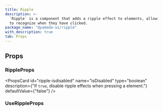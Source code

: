 ```yaml
---
title: Ripple
description: >-
  `Ripple` is a component that adds a ripple effect to elements, allowing users
  to recognize when they have clicked.
package_name: "@yamada-ui/ripple"
with_description: true
tab: Props
---
```


## Props

### RippleProps

<PropsCard
  id="ripple-onclear"
  name="onClear"
  required
  type="(key: Key) => void"
/>

<PropsCard id="ripple-ripples" name="ripples" required type="RippleOptions[]" />

<PropsCard id="ripple-about" name="about" type="string" />

<PropsCard id="ripple-accesskey" name="accessKey" type="string" />

<PropsCard
  id="ripple-aria-activedescendant"
  name="aria-activedescendant"
  type="string"
/>

<PropsCard id="ripple-aria-atomic" name="aria-atomic" type="Booleanish" />

<PropsCard
  id="ripple-aria-autocomplete"
  name="aria-autocomplete"
  type='"list" | "none" | "inline" | "both"'
/>

<PropsCard
  id="ripple-aria-braillelabel"
  name="aria-braillelabel"
  type="string"
/>

<PropsCard
  id="ripple-aria-brailleroledescription"
  name="aria-brailleroledescription"
  type="string"
/>

<PropsCard id="ripple-aria-busy" name="aria-busy" type="Booleanish" />

<PropsCard
  id="ripple-aria-checked"
  name="aria-checked"
  type='boolean | "true" | "false" | "mixed"'
/>

<PropsCard id="ripple-aria-colcount" name="aria-colcount" type="number" />

<PropsCard id="ripple-aria-colindex" name="aria-colindex" type="number" />

<PropsCard
  id="ripple-aria-colindextext"
  name="aria-colindextext"
  type="string"
/>

<PropsCard id="ripple-aria-colspan" name="aria-colspan" type="number" />

<PropsCard id="ripple-aria-controls" name="aria-controls" type="string" />

<PropsCard
  id="ripple-aria-current"
  name="aria-current"
  type='type ONLY_FOR_FORMAT =
  | boolean
  | "time"
  | "true"
  | "false"
  | "step"
  | "page"
  | "location"
  | "date"'
/>

<PropsCard id="ripple-aria-describedby" name="aria-describedby" type="string" />

<PropsCard id="ripple-aria-description" name="aria-description" type="string" />

<PropsCard id="ripple-aria-details" name="aria-details" type="string" />

<PropsCard id="ripple-aria-disabled" name="aria-disabled" type="Booleanish" />

<PropsCard
  id="ripple-aria-dropeffect"
  name="aria-dropeffect"
  type='"link" | "none" | "copy" | "execute" | "move" | "popup"'
/>

<PropsCard
  id="ripple-aria-errormessage"
  name="aria-errormessage"
  type="string"
/>

<PropsCard id="ripple-aria-expanded" name="aria-expanded" type="Booleanish" />

<PropsCard id="ripple-aria-flowto" name="aria-flowto" type="string" />

<PropsCard id="ripple-aria-grabbed" name="aria-grabbed" type="Booleanish" />

<PropsCard
  id="ripple-aria-haspopup"
  name="aria-haspopup"
  type='type ONLY_FOR_FORMAT =
  | boolean
  | "dialog"
  | "menu"
  | "true"
  | "false"
  | "grid"
  | "listbox"
  | "tree"'
/>

<PropsCard id="ripple-aria-hidden" name="aria-hidden" type="Booleanish" />

<PropsCard
  id="ripple-aria-invalid"
  name="aria-invalid"
  type='boolean | "true" | "false" | "grammar" | "spelling"'
/>

<PropsCard
  id="ripple-aria-keyshortcuts"
  name="aria-keyshortcuts"
  type="string"
/>

<PropsCard id="ripple-aria-label" name="aria-label" type="string" />

<PropsCard id="ripple-aria-labelledby" name="aria-labelledby" type="string" />

<PropsCard id="ripple-aria-level" name="aria-level" type="number" />

<PropsCard
  id="ripple-aria-live"
  name="aria-live"
  type='"off" | "assertive" | "polite"'
/>

<PropsCard id="ripple-aria-modal" name="aria-modal" type="Booleanish" />

<PropsCard id="ripple-aria-multiline" name="aria-multiline" type="Booleanish" />

<PropsCard
  id="ripple-aria-multiselectable"
  name="aria-multiselectable"
  type="Booleanish"
/>

<PropsCard
  id="ripple-aria-orientation"
  name="aria-orientation"
  type='"horizontal" | "vertical"'
/>

<PropsCard id="ripple-aria-owns" name="aria-owns" type="string" />

<PropsCard id="ripple-aria-placeholder" name="aria-placeholder" type="string" />

<PropsCard id="ripple-aria-posinset" name="aria-posinset" type="number" />

<PropsCard
  id="ripple-aria-pressed"
  name="aria-pressed"
  type='boolean | "true" | "false" | "mixed"'
/>

<PropsCard id="ripple-aria-readonly" name="aria-readonly" type="Booleanish" />

<PropsCard
  id="ripple-aria-relevant"
  name="aria-relevant"
  type='type ONLY_FOR_FORMAT =
  | "text"
  | "all"
  | "additions"
  | "additions removals"
  | "additions text"
  | "removals"
  | "removals additions"
  | "removals text"
  | "text additions"
  | "text removals"'
/>

<PropsCard id="ripple-aria-required" name="aria-required" type="Booleanish" />

<PropsCard
  id="ripple-aria-roledescription"
  name="aria-roledescription"
  type="string"
/>

<PropsCard id="ripple-aria-rowcount" name="aria-rowcount" type="number" />

<PropsCard id="ripple-aria-rowindex" name="aria-rowindex" type="number" />

<PropsCard
  id="ripple-aria-rowindextext"
  name="aria-rowindextext"
  type="string"
/>

<PropsCard id="ripple-aria-rowspan" name="aria-rowspan" type="number" />

<PropsCard id="ripple-aria-selected" name="aria-selected" type="Booleanish" />

<PropsCard id="ripple-aria-setsize" name="aria-setsize" type="number" />

<PropsCard
  id="ripple-aria-sort"
  name="aria-sort"
  type='"none" | "ascending" | "descending" | "other"'
/>

<PropsCard id="ripple-aria-valuemax" name="aria-valuemax" type="number" />

<PropsCard id="ripple-aria-valuemin" name="aria-valuemin" type="number" />

<PropsCard id="ripple-aria-valuenow" name="aria-valuenow" type="number" />

<PropsCard id="ripple-aria-valuetext" name="aria-valuetext" type="string" />

<PropsCard
  id="ripple-as"
  name="as"
  type='"symbol" | "object" | "a" | "abbr" | "address" | "area" | "article" | "aside" | "audio" | "b" | "base" | "bdi" | "bdo" | "big" | "blockquote" | "body" | "br" | "button" | "canvas" | ... 149 more ... | "view"'
/>

<PropsCard id="ripple-autocapitalize" name="autoCapitalize" type="string" />

<PropsCard id="ripple-autocorrect" name="autoCorrect" type="string" />

<PropsCard id="ripple-autofocus" name="autoFocus" type="boolean" />

<PropsCard id="ripple-autosave" name="autoSave" type="string" />

<PropsCard id="ripple-classname" name="className" type="string" />

<PropsCard id="ripple-color" name="color" type="string" />

<PropsCard id="ripple-content" name="content" type="string" />

<PropsCard
  id="ripple-contenteditable"
  name="contentEditable"
  type='"inherit" | Booleanish | "plaintext-only"'
/>

<PropsCard id="ripple-contextmenu" name="contextMenu" type="string" />

<PropsCard
  id="ripple-dangerouslysetinnerhtml"
  name="dangerouslySetInnerHTML"
  type="{ __html: string | TrustedHTML }"
/>

<PropsCard id="ripple-datatype" name="datatype" type="string" />

<PropsCard id="ripple-defaultchecked" name="defaultChecked" type="boolean" />

<PropsCard
  id="ripple-defaultvalue"
  name="defaultValue"
  type="string | number | readonly string[]"
/>

<PropsCard id="ripple-dir" name="dir" type="string" />

<PropsCard id="ripple-draggable" name="draggable" type="Booleanish" />

<PropsCard id="ripple-hidden" name="hidden" type="boolean" />

<PropsCard id="ripple-id" name="id" type="string" />

<PropsCard id="ripple-inlist" name="inlist" type="any" />

<PropsCard
  id="ripple-inputmode"
  name="inputMode"
  type='type ONLY_FOR_FORMAT =
  | "search"
  | "text"
  | "none"
  | "tel"
  | "url"
  | "email"
  | "numeric"
  | "decimal"'
/>

<PropsCard id="ripple-is" name="is" type="string" />

<PropsCard
  id="ripple-isdisabled"
  name="isDisabled"
  type="boolean"
  description={"If `true`, disable ripple effects when pressing a element."}
  defaultValue={"false"}
/>

<PropsCard id="ripple-itemid" name="itemID" type="string" />

<PropsCard id="ripple-itemprop" name="itemProp" type="string" />

<PropsCard id="ripple-itemref" name="itemRef" type="string" />

<PropsCard id="ripple-itemscope" name="itemScope" type="boolean" />

<PropsCard id="ripple-itemtype" name="itemType" type="string" />

<PropsCard id="ripple-lang" name="lang" type="string" />

<PropsCard id="ripple-nonce" name="nonce" type="string" />

<PropsCard
  id="ripple-onabort"
  name="onAbort"
  type="ReactEventHandler<HTMLSpanElement>"
/>

<PropsCard
  id="ripple-onabortcapture"
  name="onAbortCapture"
  type="ReactEventHandler<HTMLSpanElement>"
/>

<PropsCard
  id="ripple-onanimationend"
  name="onAnimationEnd"
  type="AnimationEventHandler<HTMLSpanElement>"
/>

<PropsCard
  id="ripple-onanimationendcapture"
  name="onAnimationEndCapture"
  type="AnimationEventHandler<HTMLSpanElement>"
/>

<PropsCard
  id="ripple-onanimationiteration"
  name="onAnimationIteration"
  type="AnimationEventHandler<HTMLSpanElement>"
/>

<PropsCard
  id="ripple-onanimationiterationcapture"
  name="onAnimationIterationCapture"
  type="AnimationEventHandler<HTMLSpanElement>"
/>

<PropsCard
  id="ripple-onanimationstartcapture"
  name="onAnimationStartCapture"
  type="AnimationEventHandler<HTMLSpanElement>"
/>

<PropsCard
  id="ripple-onauxclick"
  name="onAuxClick"
  type="MouseEventHandler<HTMLSpanElement>"
/>

<PropsCard
  id="ripple-onauxclickcapture"
  name="onAuxClickCapture"
  type="MouseEventHandler<HTMLSpanElement>"
/>

<PropsCard
  id="ripple-onbeforeinput"
  name="onBeforeInput"
  type="FormEventHandler<HTMLSpanElement>"
/>

<PropsCard
  id="ripple-onbeforeinputcapture"
  name="onBeforeInputCapture"
  type="FormEventHandler<HTMLSpanElement>"
/>

<PropsCard
  id="ripple-onblur"
  name="onBlur"
  type="FocusEventHandler<HTMLSpanElement>"
/>

<PropsCard
  id="ripple-onblurcapture"
  name="onBlurCapture"
  type="FocusEventHandler<HTMLSpanElement>"
/>

<PropsCard
  id="ripple-oncanplay"
  name="onCanPlay"
  type="ReactEventHandler<HTMLSpanElement>"
/>

<PropsCard
  id="ripple-oncanplaycapture"
  name="onCanPlayCapture"
  type="ReactEventHandler<HTMLSpanElement>"
/>

<PropsCard
  id="ripple-oncanplaythrough"
  name="onCanPlayThrough"
  type="ReactEventHandler<HTMLSpanElement>"
/>

<PropsCard
  id="ripple-oncanplaythroughcapture"
  name="onCanPlayThroughCapture"
  type="ReactEventHandler<HTMLSpanElement>"
/>

<PropsCard
  id="ripple-onchange"
  name="onChange"
  type="FormEventHandler<HTMLSpanElement>"
/>

<PropsCard
  id="ripple-onchangecapture"
  name="onChangeCapture"
  type="FormEventHandler<HTMLSpanElement>"
/>

<PropsCard
  id="ripple-onclick"
  name="onClick"
  type="MouseEventHandler<HTMLSpanElement>"
/>

<PropsCard
  id="ripple-onclickcapture"
  name="onClickCapture"
  type="MouseEventHandler<HTMLSpanElement>"
/>

<PropsCard
  id="ripple-oncompositionend"
  name="onCompositionEnd"
  type="CompositionEventHandler<HTMLSpanElement>"
/>

<PropsCard
  id="ripple-oncompositionendcapture"
  name="onCompositionEndCapture"
  type="CompositionEventHandler<HTMLSpanElement>"
/>

<PropsCard
  id="ripple-oncompositionstart"
  name="onCompositionStart"
  type="CompositionEventHandler<HTMLSpanElement>"
/>

<PropsCard
  id="ripple-oncompositionstartcapture"
  name="onCompositionStartCapture"
  type="CompositionEventHandler<HTMLSpanElement>"
/>

<PropsCard
  id="ripple-oncompositionupdate"
  name="onCompositionUpdate"
  type="CompositionEventHandler<HTMLSpanElement>"
/>

<PropsCard
  id="ripple-oncompositionupdatecapture"
  name="onCompositionUpdateCapture"
  type="CompositionEventHandler<HTMLSpanElement>"
/>

<PropsCard
  id="ripple-oncontextmenu"
  name="onContextMenu"
  type="MouseEventHandler<HTMLSpanElement>"
/>

<PropsCard
  id="ripple-oncontextmenucapture"
  name="onContextMenuCapture"
  type="MouseEventHandler<HTMLSpanElement>"
/>

<PropsCard
  id="ripple-oncopy"
  name="onCopy"
  type="ClipboardEventHandler<HTMLSpanElement>"
/>

<PropsCard
  id="ripple-oncopycapture"
  name="onCopyCapture"
  type="ClipboardEventHandler<HTMLSpanElement>"
/>

<PropsCard
  id="ripple-oncut"
  name="onCut"
  type="ClipboardEventHandler<HTMLSpanElement>"
/>

<PropsCard
  id="ripple-oncutcapture"
  name="onCutCapture"
  type="ClipboardEventHandler<HTMLSpanElement>"
/>

<PropsCard
  id="ripple-ondoubleclick"
  name="onDoubleClick"
  type="MouseEventHandler<HTMLSpanElement>"
/>

<PropsCard
  id="ripple-ondoubleclickcapture"
  name="onDoubleClickCapture"
  type="MouseEventHandler<HTMLSpanElement>"
/>

<PropsCard
  id="ripple-ondragcapture"
  name="onDragCapture"
  type="DragEventHandler<HTMLSpanElement>"
/>

<PropsCard
  id="ripple-ondragendcapture"
  name="onDragEndCapture"
  type="DragEventHandler<HTMLSpanElement>"
/>

<PropsCard
  id="ripple-ondragenter"
  name="onDragEnter"
  type="DragEventHandler<HTMLSpanElement>"
/>

<PropsCard
  id="ripple-ondragentercapture"
  name="onDragEnterCapture"
  type="DragEventHandler<HTMLSpanElement>"
/>

<PropsCard
  id="ripple-ondragexit"
  name="onDragExit"
  type="DragEventHandler<HTMLSpanElement>"
/>

<PropsCard
  id="ripple-ondragexitcapture"
  name="onDragExitCapture"
  type="DragEventHandler<HTMLSpanElement>"
/>

<PropsCard
  id="ripple-ondragleave"
  name="onDragLeave"
  type="DragEventHandler<HTMLSpanElement>"
/>

<PropsCard
  id="ripple-ondragleavecapture"
  name="onDragLeaveCapture"
  type="DragEventHandler<HTMLSpanElement>"
/>

<PropsCard
  id="ripple-ondragover"
  name="onDragOver"
  type="DragEventHandler<HTMLSpanElement>"
/>

<PropsCard
  id="ripple-ondragovercapture"
  name="onDragOverCapture"
  type="DragEventHandler<HTMLSpanElement>"
/>

<PropsCard
  id="ripple-ondragstartcapture"
  name="onDragStartCapture"
  type="DragEventHandler<HTMLSpanElement>"
/>

<PropsCard
  id="ripple-ondrop"
  name="onDrop"
  type="DragEventHandler<HTMLSpanElement>"
/>

<PropsCard
  id="ripple-ondropcapture"
  name="onDropCapture"
  type="DragEventHandler<HTMLSpanElement>"
/>

<PropsCard
  id="ripple-ondurationchange"
  name="onDurationChange"
  type="ReactEventHandler<HTMLSpanElement>"
/>

<PropsCard
  id="ripple-ondurationchangecapture"
  name="onDurationChangeCapture"
  type="ReactEventHandler<HTMLSpanElement>"
/>

<PropsCard
  id="ripple-onemptied"
  name="onEmptied"
  type="ReactEventHandler<HTMLSpanElement>"
/>

<PropsCard
  id="ripple-onemptiedcapture"
  name="onEmptiedCapture"
  type="ReactEventHandler<HTMLSpanElement>"
/>

<PropsCard
  id="ripple-onencrypted"
  name="onEncrypted"
  type="ReactEventHandler<HTMLSpanElement>"
/>

<PropsCard
  id="ripple-onencryptedcapture"
  name="onEncryptedCapture"
  type="ReactEventHandler<HTMLSpanElement>"
/>

<PropsCard
  id="ripple-onended"
  name="onEnded"
  type="ReactEventHandler<HTMLSpanElement>"
/>

<PropsCard
  id="ripple-onendedcapture"
  name="onEndedCapture"
  type="ReactEventHandler<HTMLSpanElement>"
/>

<PropsCard
  id="ripple-onerror"
  name="onError"
  type="ReactEventHandler<HTMLSpanElement>"
/>

<PropsCard
  id="ripple-onerrorcapture"
  name="onErrorCapture"
  type="ReactEventHandler<HTMLSpanElement>"
/>

<PropsCard
  id="ripple-onfocus"
  name="onFocus"
  type="FocusEventHandler<HTMLSpanElement>"
/>

<PropsCard
  id="ripple-onfocuscapture"
  name="onFocusCapture"
  type="FocusEventHandler<HTMLSpanElement>"
/>

<PropsCard
  id="ripple-ongotpointercapture"
  name="onGotPointerCapture"
  type="PointerEventHandler<HTMLSpanElement>"
/>

<PropsCard
  id="ripple-ongotpointercapturecapture"
  name="onGotPointerCaptureCapture"
  type="PointerEventHandler<HTMLSpanElement>"
/>

<PropsCard
  id="ripple-oninput"
  name="onInput"
  type="FormEventHandler<HTMLSpanElement>"
/>

<PropsCard
  id="ripple-oninputcapture"
  name="onInputCapture"
  type="FormEventHandler<HTMLSpanElement>"
/>

<PropsCard
  id="ripple-oninvalid"
  name="onInvalid"
  type="FormEventHandler<HTMLSpanElement>"
/>

<PropsCard
  id="ripple-oninvalidcapture"
  name="onInvalidCapture"
  type="FormEventHandler<HTMLSpanElement>"
/>

<PropsCard
  id="ripple-onkeydown"
  name="onKeyDown"
  type="KeyboardEventHandler<HTMLSpanElement>"
/>

<PropsCard
  id="ripple-onkeydowncapture"
  name="onKeyDownCapture"
  type="KeyboardEventHandler<HTMLSpanElement>"
/>

<PropsCard
  id="ripple-onkeypress"
  name="onKeyPress"
  type="KeyboardEventHandler<HTMLSpanElement>"
/>

<PropsCard
  id="ripple-onkeypresscapture"
  name="onKeyPressCapture"
  type="KeyboardEventHandler<HTMLSpanElement>"
/>

<PropsCard
  id="ripple-onkeyup"
  name="onKeyUp"
  type="KeyboardEventHandler<HTMLSpanElement>"
/>

<PropsCard
  id="ripple-onkeyupcapture"
  name="onKeyUpCapture"
  type="KeyboardEventHandler<HTMLSpanElement>"
/>

<PropsCard
  id="ripple-onload"
  name="onLoad"
  type="ReactEventHandler<HTMLSpanElement>"
/>

<PropsCard
  id="ripple-onloadcapture"
  name="onLoadCapture"
  type="ReactEventHandler<HTMLSpanElement>"
/>

<PropsCard
  id="ripple-onloadeddata"
  name="onLoadedData"
  type="ReactEventHandler<HTMLSpanElement>"
/>

<PropsCard
  id="ripple-onloadeddatacapture"
  name="onLoadedDataCapture"
  type="ReactEventHandler<HTMLSpanElement>"
/>

<PropsCard
  id="ripple-onloadedmetadata"
  name="onLoadedMetadata"
  type="ReactEventHandler<HTMLSpanElement>"
/>

<PropsCard
  id="ripple-onloadedmetadatacapture"
  name="onLoadedMetadataCapture"
  type="ReactEventHandler<HTMLSpanElement>"
/>

<PropsCard
  id="ripple-onloadstart"
  name="onLoadStart"
  type="ReactEventHandler<HTMLSpanElement>"
/>

<PropsCard
  id="ripple-onloadstartcapture"
  name="onLoadStartCapture"
  type="ReactEventHandler<HTMLSpanElement>"
/>

<PropsCard
  id="ripple-onlostpointercapture"
  name="onLostPointerCapture"
  type="PointerEventHandler<HTMLSpanElement>"
/>

<PropsCard
  id="ripple-onlostpointercapturecapture"
  name="onLostPointerCaptureCapture"
  type="PointerEventHandler<HTMLSpanElement>"
/>

<PropsCard
  id="ripple-onmousedown"
  name="onMouseDown"
  type="MouseEventHandler<HTMLSpanElement>"
/>

<PropsCard
  id="ripple-onmousedowncapture"
  name="onMouseDownCapture"
  type="MouseEventHandler<HTMLSpanElement>"
/>

<PropsCard
  id="ripple-onmouseenter"
  name="onMouseEnter"
  type="MouseEventHandler<HTMLSpanElement>"
/>

<PropsCard
  id="ripple-onmouseleave"
  name="onMouseLeave"
  type="MouseEventHandler<HTMLSpanElement>"
/>

<PropsCard
  id="ripple-onmousemove"
  name="onMouseMove"
  type="MouseEventHandler<HTMLSpanElement>"
/>

<PropsCard
  id="ripple-onmousemovecapture"
  name="onMouseMoveCapture"
  type="MouseEventHandler<HTMLSpanElement>"
/>

<PropsCard
  id="ripple-onmouseout"
  name="onMouseOut"
  type="MouseEventHandler<HTMLSpanElement>"
/>

<PropsCard
  id="ripple-onmouseoutcapture"
  name="onMouseOutCapture"
  type="MouseEventHandler<HTMLSpanElement>"
/>

<PropsCard
  id="ripple-onmouseover"
  name="onMouseOver"
  type="MouseEventHandler<HTMLSpanElement>"
/>

<PropsCard
  id="ripple-onmouseovercapture"
  name="onMouseOverCapture"
  type="MouseEventHandler<HTMLSpanElement>"
/>

<PropsCard
  id="ripple-onmouseup"
  name="onMouseUp"
  type="MouseEventHandler<HTMLSpanElement>"
/>

<PropsCard
  id="ripple-onmouseupcapture"
  name="onMouseUpCapture"
  type="MouseEventHandler<HTMLSpanElement>"
/>

<PropsCard
  id="ripple-onpaste"
  name="onPaste"
  type="ClipboardEventHandler<HTMLSpanElement>"
/>

<PropsCard
  id="ripple-onpastecapture"
  name="onPasteCapture"
  type="ClipboardEventHandler<HTMLSpanElement>"
/>

<PropsCard
  id="ripple-onpause"
  name="onPause"
  type="ReactEventHandler<HTMLSpanElement>"
/>

<PropsCard
  id="ripple-onpausecapture"
  name="onPauseCapture"
  type="ReactEventHandler<HTMLSpanElement>"
/>

<PropsCard
  id="ripple-onplay"
  name="onPlay"
  type="ReactEventHandler<HTMLSpanElement>"
/>

<PropsCard
  id="ripple-onplaycapture"
  name="onPlayCapture"
  type="ReactEventHandler<HTMLSpanElement>"
/>

<PropsCard
  id="ripple-onplaying"
  name="onPlaying"
  type="ReactEventHandler<HTMLSpanElement>"
/>

<PropsCard
  id="ripple-onplayingcapture"
  name="onPlayingCapture"
  type="ReactEventHandler<HTMLSpanElement>"
/>

<PropsCard
  id="ripple-onpointercancel"
  name="onPointerCancel"
  type="PointerEventHandler<HTMLSpanElement>"
/>

<PropsCard
  id="ripple-onpointercancelcapture"
  name="onPointerCancelCapture"
  type="PointerEventHandler<HTMLSpanElement>"
/>

<PropsCard
  id="ripple-onpointerdown"
  name="onPointerDown"
  type="PointerEventHandler<HTMLSpanElement>"
/>

<PropsCard
  id="ripple-onpointerdowncapture"
  name="onPointerDownCapture"
  type="PointerEventHandler<HTMLSpanElement>"
/>

<PropsCard
  id="ripple-onpointerenter"
  name="onPointerEnter"
  type="PointerEventHandler<HTMLSpanElement>"
/>

<PropsCard
  id="ripple-onpointerentercapture"
  name="onPointerEnterCapture"
  type="PointerEventHandler<HTMLSpanElement>"
/>

<PropsCard
  id="ripple-onpointerleave"
  name="onPointerLeave"
  type="PointerEventHandler<HTMLSpanElement>"
/>

<PropsCard
  id="ripple-onpointerleavecapture"
  name="onPointerLeaveCapture"
  type="PointerEventHandler<HTMLSpanElement>"
/>

<PropsCard
  id="ripple-onpointermove"
  name="onPointerMove"
  type="PointerEventHandler<HTMLSpanElement>"
/>

<PropsCard
  id="ripple-onpointermovecapture"
  name="onPointerMoveCapture"
  type="PointerEventHandler<HTMLSpanElement>"
/>

<PropsCard
  id="ripple-onpointerout"
  name="onPointerOut"
  type="PointerEventHandler<HTMLSpanElement>"
/>

<PropsCard
  id="ripple-onpointeroutcapture"
  name="onPointerOutCapture"
  type="PointerEventHandler<HTMLSpanElement>"
/>

<PropsCard
  id="ripple-onpointerover"
  name="onPointerOver"
  type="PointerEventHandler<HTMLSpanElement>"
/>

<PropsCard
  id="ripple-onpointerovercapture"
  name="onPointerOverCapture"
  type="PointerEventHandler<HTMLSpanElement>"
/>

<PropsCard
  id="ripple-onpointerup"
  name="onPointerUp"
  type="PointerEventHandler<HTMLSpanElement>"
/>

<PropsCard
  id="ripple-onpointerupcapture"
  name="onPointerUpCapture"
  type="PointerEventHandler<HTMLSpanElement>"
/>

<PropsCard
  id="ripple-onprogress"
  name="onProgress"
  type="ReactEventHandler<HTMLSpanElement>"
/>

<PropsCard
  id="ripple-onprogresscapture"
  name="onProgressCapture"
  type="ReactEventHandler<HTMLSpanElement>"
/>

<PropsCard
  id="ripple-onratechange"
  name="onRateChange"
  type="ReactEventHandler<HTMLSpanElement>"
/>

<PropsCard
  id="ripple-onratechangecapture"
  name="onRateChangeCapture"
  type="ReactEventHandler<HTMLSpanElement>"
/>

<PropsCard
  id="ripple-onreset"
  name="onReset"
  type="FormEventHandler<HTMLSpanElement>"
/>

<PropsCard
  id="ripple-onresetcapture"
  name="onResetCapture"
  type="FormEventHandler<HTMLSpanElement>"
/>

<PropsCard
  id="ripple-onresize"
  name="onResize"
  type="ReactEventHandler<HTMLSpanElement>"
/>

<PropsCard
  id="ripple-onresizecapture"
  name="onResizeCapture"
  type="ReactEventHandler<HTMLSpanElement>"
/>

<PropsCard
  id="ripple-onscroll"
  name="onScroll"
  type="UIEventHandler<HTMLSpanElement>"
/>

<PropsCard
  id="ripple-onscrollcapture"
  name="onScrollCapture"
  type="UIEventHandler<HTMLSpanElement>"
/>

<PropsCard
  id="ripple-onseeked"
  name="onSeeked"
  type="ReactEventHandler<HTMLSpanElement>"
/>

<PropsCard
  id="ripple-onseekedcapture"
  name="onSeekedCapture"
  type="ReactEventHandler<HTMLSpanElement>"
/>

<PropsCard
  id="ripple-onseeking"
  name="onSeeking"
  type="ReactEventHandler<HTMLSpanElement>"
/>

<PropsCard
  id="ripple-onseekingcapture"
  name="onSeekingCapture"
  type="ReactEventHandler<HTMLSpanElement>"
/>

<PropsCard
  id="ripple-onselect"
  name="onSelect"
  type="ReactEventHandler<HTMLSpanElement>"
/>

<PropsCard
  id="ripple-onselectcapture"
  name="onSelectCapture"
  type="ReactEventHandler<HTMLSpanElement>"
/>

<PropsCard
  id="ripple-onstalled"
  name="onStalled"
  type="ReactEventHandler<HTMLSpanElement>"
/>

<PropsCard
  id="ripple-onstalledcapture"
  name="onStalledCapture"
  type="ReactEventHandler<HTMLSpanElement>"
/>

<PropsCard
  id="ripple-onsubmit"
  name="onSubmit"
  type="FormEventHandler<HTMLSpanElement>"
/>

<PropsCard
  id="ripple-onsubmitcapture"
  name="onSubmitCapture"
  type="FormEventHandler<HTMLSpanElement>"
/>

<PropsCard
  id="ripple-onsuspend"
  name="onSuspend"
  type="ReactEventHandler<HTMLSpanElement>"
/>

<PropsCard
  id="ripple-onsuspendcapture"
  name="onSuspendCapture"
  type="ReactEventHandler<HTMLSpanElement>"
/>

<PropsCard
  id="ripple-ontimeupdate"
  name="onTimeUpdate"
  type="ReactEventHandler<HTMLSpanElement>"
/>

<PropsCard
  id="ripple-ontimeupdatecapture"
  name="onTimeUpdateCapture"
  type="ReactEventHandler<HTMLSpanElement>"
/>

<PropsCard
  id="ripple-ontouchcancel"
  name="onTouchCancel"
  type="TouchEventHandler<HTMLSpanElement>"
/>

<PropsCard
  id="ripple-ontouchcancelcapture"
  name="onTouchCancelCapture"
  type="TouchEventHandler<HTMLSpanElement>"
/>

<PropsCard
  id="ripple-ontouchend"
  name="onTouchEnd"
  type="TouchEventHandler<HTMLSpanElement>"
/>

<PropsCard
  id="ripple-ontouchendcapture"
  name="onTouchEndCapture"
  type="TouchEventHandler<HTMLSpanElement>"
/>

<PropsCard
  id="ripple-ontouchmove"
  name="onTouchMove"
  type="TouchEventHandler<HTMLSpanElement>"
/>

<PropsCard
  id="ripple-ontouchmovecapture"
  name="onTouchMoveCapture"
  type="TouchEventHandler<HTMLSpanElement>"
/>

<PropsCard
  id="ripple-ontouchstart"
  name="onTouchStart"
  type="TouchEventHandler<HTMLSpanElement>"
/>

<PropsCard
  id="ripple-ontouchstartcapture"
  name="onTouchStartCapture"
  type="TouchEventHandler<HTMLSpanElement>"
/>

<PropsCard
  id="ripple-ontransitionend"
  name="onTransitionEnd"
  type="TransitionEventHandler<HTMLSpanElement>"
/>

<PropsCard
  id="ripple-ontransitionendcapture"
  name="onTransitionEndCapture"
  type="TransitionEventHandler<HTMLSpanElement>"
/>

<PropsCard
  id="ripple-onvolumechange"
  name="onVolumeChange"
  type="ReactEventHandler<HTMLSpanElement>"
/>

<PropsCard
  id="ripple-onvolumechangecapture"
  name="onVolumeChangeCapture"
  type="ReactEventHandler<HTMLSpanElement>"
/>

<PropsCard
  id="ripple-onwaiting"
  name="onWaiting"
  type="ReactEventHandler<HTMLSpanElement>"
/>

<PropsCard
  id="ripple-onwaitingcapture"
  name="onWaitingCapture"
  type="ReactEventHandler<HTMLSpanElement>"
/>

<PropsCard
  id="ripple-onwheel"
  name="onWheel"
  type="WheelEventHandler<HTMLSpanElement>"
/>

<PropsCard
  id="ripple-onwheelcapture"
  name="onWheelCapture"
  type="WheelEventHandler<HTMLSpanElement>"
/>

<PropsCard id="ripple-placeholder" name="placeholder" type="string" />

<PropsCard id="ripple-prefix" name="prefix" type="string" />

<PropsCard id="ripple-property" name="property" type="string" />

<PropsCard id="ripple-radiogroup" name="radioGroup" type="string" />

<PropsCard id="ripple-rel" name="rel" type="string" />

<PropsCard id="ripple-resource" name="resource" type="string" />

<PropsCard id="ripple-results" name="results" type="number" />

<PropsCard id="ripple-rev" name="rev" type="string" />

<PropsCard id="ripple-role" name="role" type="AriaRole" />

<PropsCard id="ripple-security" name="security" type="string" />

<PropsCard id="ripple-slot" name="slot" type="string" />

<PropsCard id="ripple-spellcheck" name="spellCheck" type="Booleanish" />

<PropsCard
  id="ripple-suppresscontenteditablewarning"
  name="suppressContentEditableWarning"
  type="boolean"
/>

<PropsCard
  id="ripple-suppresshydrationwarning"
  name="suppressHydrationWarning"
  type="boolean"
/>

<PropsCard id="ripple-tabindex" name="tabIndex" type="number" />

<PropsCard id="ripple-title" name="title" type="string" />

<PropsCard id="ripple-translate" name="translate" type='"yes" | "no"' />

<PropsCard id="ripple-typeof" name="typeof" type="string" />

<PropsCard id="ripple-unselectable" name="unselectable" type='"on" | "off"' />

<PropsCard id="ripple-vocab" name="vocab" type="string" />

### UseRippleProps

<PropsCard id="useripple-disabled" name="disabled" type="boolean" />

<PropsCard id="useripple-isdisabled" name="isDisabled" type="boolean" />

<PropsCard
  id="useripple-onpointerdown"
  name="onPointerDown"
  type="PointerEventHandler<T>"
/>
